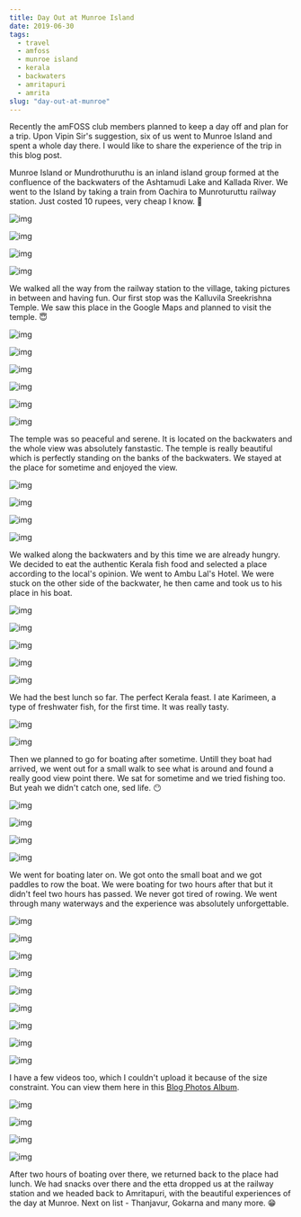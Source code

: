 ```yaml
---
title: Day Out at Munroe Island
date: 2019-06-30
tags:
  - travel
  - amfoss
  - munroe island
  - kerala
  - backwaters
  - amritapuri
  - amrita
slug: "day-out-at-munroe"
---
```


Recently the amFOSS club members planned to keep a day off and plan for a trip. Upon Vipin Sir's suggestion, six of us went to Munroe Island and spent a whole day there. I would like to share the experience of the trip in this blog post.

Munroe Island or Mundrothuruthu is an inland island group formed at the confluence of the backwaters of the Ashtamudi Lake and Kallada River. We went to the Island by taking a train from Oachira to Munroturuttu railway station. Just costed 10 rupees, very cheap I know. 🙊

![img](images/1.jpg)

![img](images/2.jpg)

![img](images/3.jpg)

![img](images/4.jpg)

We walked all the way from the railway station to the village, taking pictures in between and having fun. Our first stop was the Kalluvila Sreekrishna Temple. We saw this place in the Google Maps and planned to visit the temple. :innocent:

![img](images/5.jpg)

![img](images/7.jpg)

![img](images/8.jpg)

![img](images/6.jpg)

![img](images/9.jpg)

![img](images/10.jpg)

The temple was so peaceful and serene. It is located on the backwaters and the whole view was absolutely fanstastic. The temple is really beautiful which is perfectly standing on the banks of the backwaters. We stayed at the place for sometime and enjoyed the view.

![img](images/13.jpg)

![img](images/11.jpg)

![img](images/12.jpg)

![img](images/14.jpg)

We walked along the backwaters and by this time we are already hungry. We decided to eat the authentic Kerala fish food and selected a place according to the local's opinion. We went to Ambu Lal's Hotel. We were stuck on the other side of the backwater, he then came and took us to his place in his boat.

![img](images/15.jpg)

![img](images/16.jpg)

![img](images/17.jpg)

![img](images/18.jpg)

![img](images/19.jpg)

We had the best lunch so far. The perfect Kerala feast. I ate Karimeen, a type of freshwater fish, for the first time. It was really tasty.

![img](images/20.jpg)

![img](images/21.jpg)

Then we planned to go for boating after sometime. Untill they boat had arrived, we went out for a small walk to see what is around and found a really good view point there. We sat for sometime and we tried fishing too. But yeah we didn't catch one, sed life. 😶

![img](images/22.jpg)

![img](images/23.jpg)

![img](images/24.jpg)

![img](images/25.jpg)

We went for boating later on. We got onto the small boat and we got paddles to row the boat. We were boating for two hours after that but it didn't feel two hours has passed. We never got tired of rowing. We went through many waterways and the experience was absolutely unforgettable.

![img](images/26.jpg)

![img](images/27.jpg)

![img](images/28.jpg)

![img](images/29.jpg)

![img](images/30.jpg)

![img](images/31.jpg)

![img](images/32.jpg)

![img](images/33.jpg)

![img](images/34.jpg)

I have a few videos too, which I couldn't upload it because of the size constraint. You can view them here in this [Blog Photos Album](https://photos.app.goo.gl/EssbapdMEdvVY4s39).

![img](images/35.jpg)

![img](images/37.jpg)

![img](images/36.jpg)

![img](images/38.jpg)

After two hours of boating over there, we returned back to the place had lunch. We had snacks over there and the etta dropped us at the railway station and we headed back to Amritapuri, with the beautiful experiences of the day at Munroe. Next on list - Thanjavur, Gokarna and many more. 😁
